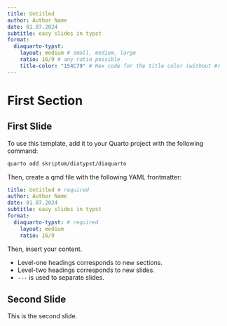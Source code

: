 ```yaml
---
title: Untitled
author: Author Name
date: 01.07.2024
subtitle: easy slides in typst
format:
  diaquarto-typst: 
    layout: medium # small, medium, large
    ratio: 16/9 # any ratio possible 
    title-color: "154C79" # Hex code for the title color (without #)
---
```


# First Section

## First Slide

To use this template, add it to your Quarto project with the following command:

```bash
quarto add skriptum/diatypst/diaquarto
```

Then, create a qmd file with the following YAML frontmatter:

```yaml
title: Untitled # required
author: Author Name
date: 01.07.2024
subtitle: easy slides in typst
format:
  diaquarto-typst: # required
    layout: medium 
    ratio: 16/9 
```

Then, insert your content.

- Level-one headings corresponds to new sections.
- Level-two headings corresponds to new slides.
- `---` is used to separate slides.


## Second Slide

This is the second slide.

